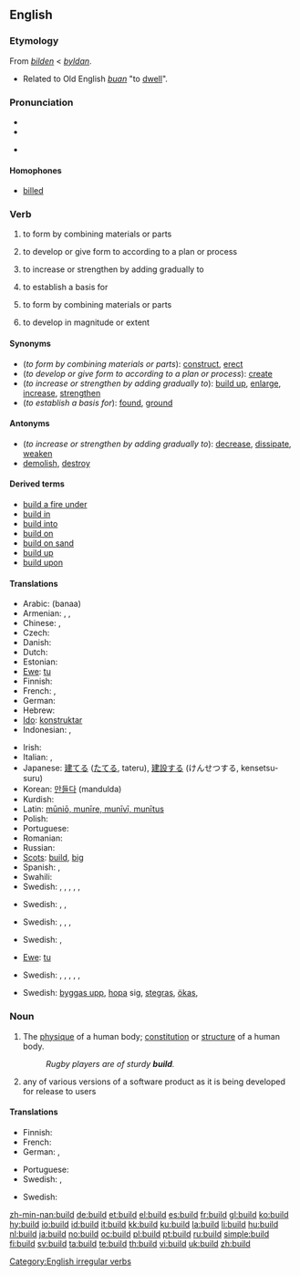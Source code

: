 ==English==

===Etymology===
From {{etyl|enm}} ''[[bilden]]'' < {{etyl|ang}} ''[[byldan]]''.
* Related to Old English ''[[buan]]'' "to [[dwell]]".

===Pronunciation===
* {{IPA|/bɪld/}}
* {{audio|en-us-build.ogg|Audio (US)}}

* {{rhymes|ɪld}}

====Homophones====
* [[billed]]

===Verb===
{{en-verb|builds|building|'''[[built]]''', ''or {{archaic}}'' '''[[builded]]'''}}

# {{transitive}} to form by combining materials or parts
# {{transitive}} to develop or give form to according to a plan or process
# {{transitive}} to increase or strengthen by adding gradually to
# {{transitive}} to establish a basis for
# {{intransitive}} to form by combining materials or parts
# {{intransitive}} to develop in magnitude or extent

====Synonyms====
* (''to form by combining materials or parts''): [[construct]], [[erect]]
* (''to develop or give form to according to a plan or process''): [[create]]
* (''to increase or strengthen by adding gradually to''): [[build up]], [[enlarge]], [[increase]], [[strengthen]]
* (''to establish a basis for''): [[found]], [[ground]]

====Antonyms====
* (''to increase or strengthen by adding gradually to''): [[decrease]], [[dissipate]], [[weaken]]
* [[demolish]], [[destroy]]

====Derived terms====
* [[build a fire under]]
* [[build in]]
* [[build into]]
* [[build on]]
* [[build on sand]]
* [[build up]]
* [[build upon]]

====Translations====
{{trans-top|(transitive) to form by combining materials or parts}}
* Arabic: {{Arab|[[بنى]]}} (banaa)
* Armenian: {{t-|hy|կառուցել|tr=kaṙuc'el|sc=Armn|xs=Armenian}}, {{t-|hy|շինել|tr=šinel|sc=Armn|xs=Armenian}}, {{t-|hy|սարքել|tr=sark'el|sc=Armn|xs=Armenian}}
* Chinese: {{zh-tsp|建設|建设|jiànshè}}, {{t|zh|建造|tr=jiànzào}}
* Czech: {{t-|cs|stavět}}
* Danish: {{t-|da|bygge}}
* Dutch: {{t+|nl|bouwen}}
* Estonian: {{t|et|ehitama}}
* [[Ewe]]: [[tu]]
* Finnish: {{t+|fi|rakentaa}}
* French: {{t+|fr|construire}}, {{t+|fr|édifier}}
* German: {{t+|de|bauen}}
* Hebrew: {{t-|he|לבנות|sc=Hebr}}
* [[Ido]]: [[konstruktar]]
* Indonesian: {{t-|id|bangun|alt=membangun|xs=Indonesian}}, {{t-|id|diri|alt=mendirikan|xs=Indonesian}}
{{trans-mid}}
* Irish: {{t-|ga|tóg|xs=Irish}}
* Italian: {{t+|it|costruire}}, {{t-|it|edificare}}
* Japanese: [[建てる]] ([[たてる]], tateru), [[建設]]する (けんせつする, kensetsu-suru)
* Korean: [[만들다]] (mandulda)
* Kurdish: {{ku-Arab|[[دروستکردن]]}}
* Latin: [[munio|mūniō, munīre, munīvī, munītus]]
* Polish: {{t+|pl|budować}}
* Portuguese: {{t+|pt|construir}}
* Romanian: {{t+|ro|clădi}}
* Russian: {{t+|ru|строить|tr=stróit’|sc=Cyrl}}
* [[Scots]]: [[#Scots|build]], [[big#Scots|big]]
* Spanish: {{t+|es|construir}}, {{t-|es|edificar}}
* Swahili: {{t|sw|kujenga|xs=Swahili}}
* Swedish: {{t|sv|anlägga}}, {{t+|sv|bygga}}, {{t|sv|förfärdiga}}, {{t+|sv|uppföra}}, {{t|sv|uppresa}}, {{t|sv|upprätta}}
{{trans-bottom}}

{{trans-top|(transitive) to develop or give form to according to a plan or process}}
* Swedish: {{t+|sv|bygga}}, {{t+|sv|forma}}, {{t+|sv|skapa}}
{{trans-mid}}
{{trans-bottom}}

{{trans-top|(transitive) to increase or strengthen by adding gradually to}}
* Swedish: {{t|sv|bygga upp}}, {{t-|sv|hopa}}, {{t|sv|stegra}}, {{t+|sv|öka}}
{{trans-mid}}
{{trans-bottom}}

{{trans-top|(transitive) to establish a basis for}}
* Swedish: {{t+|sv|bygga}}, {{t+|sv|grunda}}
{{trans-mid}}
{{trans-bottom}}

{{trans-top|(intransitive) to form by combining materials or parts}}
* [[Ewe]]: [[tu]]
{{trans-mid}}
* Swedish: {{t|sv|anläggas}}, {{t|sv|byggas}}, {{t|sv|förfärdigas}}, {{t|sv|uppföras}}, {{t|sv|uppresas}}, {{t|sv|upprättas}}
{{trans-bottom}}

{{trans-top|(intransitive) to develop in magnitude or extent}}
* Swedish: [[byggas upp]], [[hopa]] sig, [[stegras]], [[ökas]],
{{trans-mid}}
{{trans-bottom}}

===Noun===
{{en-noun}}

# The [[physique]] of a human body; [[constitution]] or [[structure]] of a human body.
#: ''Rugby players are of sturdy '''build'''.''
# {{computing}} any of various versions of a software product as it is being developed for release to users

====Translations====
{{trans-top|physique}}
* Finnish: {{t|fi|ruumiinrakenne}}
* French: {{t|fr|carrure|f}}
* German: {{t+|de|Bau|m}}, {{t|de|Körperbau|m}}
{{trans-mid}}
* Portuguese: {{t+|pt|físico|m}}
* Swedish: {{t+|sv|byggnad|c}}, {{t|sv|kroppsbyggnad|c}}
{{trans-bottom}}

{{trans-top|any version of a software during its development}}
* Swedish: {{t+|sv|build|c}}
{{trans-mid}}
{{trans-bottom}}

[[Category:English irregular verbs]]

[[zh-min-nan:build]]
[[de:build]]
[[et:build]]
[[el:build]]
[[es:build]]
[[fr:build]]
[[gl:build]]
[[ko:build]]
[[hy:build]]
[[io:build]]
[[id:build]]
[[it:build]]
[[kk:build]]
[[ku:build]]
[[la:build]]
[[li:build]]
[[hu:build]]
[[nl:build]]
[[ja:build]]
[[no:build]]
[[oc:build]]
[[pl:build]]
[[pt:build]]
[[ru:build]]
[[simple:build]]
[[fi:build]]
[[sv:build]]
[[ta:build]]
[[te:build]]
[[th:build]]
[[vi:build]]
[[uk:build]]
[[zh:build]]